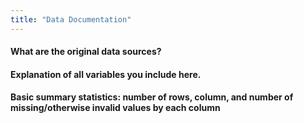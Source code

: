 ```yaml
---
title: "Data Documentation"
---
```


#### What are the original data sources?

#### Explanation of all variables you include here.

#### Basic summary statistics: number of rows, column, and number of missing/otherwise invalid values by each column
